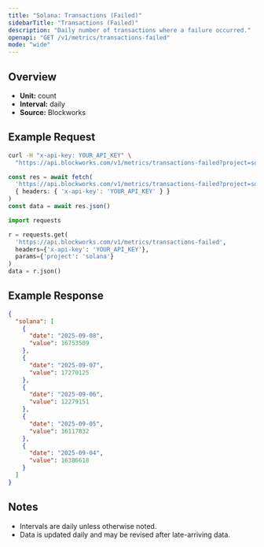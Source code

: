 ```yaml
---
title: "Solana: Transactions (Failed)"
sidebarTitle: "Transactions (Failed)"
description: "Daily number of transactions where a failure occurred."
openapi: "GET /v1/metrics/transactions-failed"
mode: "wide"
---
```


## Overview

- **Unit:** count
- **Interval:** daily
- **Source:** Blockworks

## Example Request

<CodeGroup>

```bash cURL
curl -H "x-api-key: YOUR_API_KEY" \
  "https://api.blockworks.com/v1/metrics/transactions-failed?project=solana"
```

```typescript TypeScript
const res = await fetch(
  'https://api.blockworks.com/v1/metrics/transactions-failed?project=solana',
  { headers: { 'x-api-key': 'YOUR_API_KEY' } }
)
const data = await res.json()
```

```python Python
import requests

r = requests.get(
  'https://api.blockworks.com/v1/metrics/transactions-failed',
  headers={'x-api-key': 'YOUR_API_KEY'},
  params={'project': 'solana'}
)
data = r.json()
```

</CodeGroup>

## Example Response

```json
{
  "solana": [
    {
      "date": "2025-09-08",
      "value": 16753509
    },
    {
      "date": "2025-09-07",
      "value": 17270125
    },
    {
      "date": "2025-09-06",
      "value": 12279151
    },
    {
      "date": "2025-09-05",
      "value": 16117832
    },
    {
      "date": "2025-09-04",
      "value": 16386618
    }
  ]
}
```

## Notes
- Intervals are daily unless otherwise noted.
- Data is updated daily and may be revised after late-arriving data.
